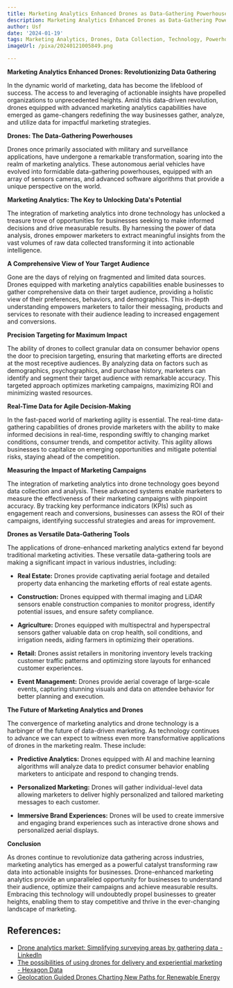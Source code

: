 ```yaml
---
title: Marketing Analytics Enhanced Drones as Data-Gathering Powerhouses
description: Marketing Analytics Enhanced Drones as Data-Gathering Powerhouses
author: Usf
date: '2024-01-19'
tags: Marketing Analytics, Drones, Data Collection, Technology, Powerhouse
imageUrl: /pixa/20240121005849.png

---
```

**Marketing Analytics Enhanced  Drones: Revolutionizing  Data Gathering**

In the dynamic world of marketing, data has become the lifeblood of success. The access to and leveraging of actionable insights have propelled organizations to unprecedented heights. Amid this  data-driven revolution, drones equipped with advanced marketing analytics capabilities have emerged as game-changers  redefining  the way businesses gather, analyze, and utilize data for impactful marketing strategies.

**Drones: The Data-Gathering Powerhouses**

Drones once primarily associated with military and  surveillance  applications, have  undergone a remarkable  transformation, soaring into the realm of marketing analytics.  These autonomous aerial vehicles have evolved into formidable  data-gathering powerhouses, equipped with an array of sensors cameras, and advanced software algorithms that provide a unique perspective on  the  world.

**Marketing Analytics: The  Key to Unlocking  Data's Potential**

The integration of  marketing  analytics into drone technology has unlocked a treasure trove of opportunities for businesses seeking to make informed decisions and drive measurable results. By harnessing the power of data analysis, drones empower marketers to extract meaningful insights from the vast volumes of  raw data collected transforming it into actionable intelligence.

**A Comprehensive View of Your Target Audience**

Gone are the days of relying on fragmented and limited data sources. Drones equipped with marketing  analytics capabilities enable businesses to gather comprehensive data on their target  audience, providing a holistic view of their preferences, behaviors, and demographics. This in-depth understanding empowers marketers to tailor  their messaging, products and services to  resonate with their audience leading to increased engagement and conversions.

**Precision Targeting for  Maximum Impact**

The ability of drones to collect granular data  on consumer behavior opens the door to precision targeting, ensuring that marketing efforts are directed at the most receptive audiences. By analyzing  data  on factors such as demographics, psychographics, and purchase  history, marketers can identify  and segment their target audience with remarkable accuracy. This targeted  approach optimizes marketing campaigns, maximizing ROI and minimizing wasted resources.

**Real-Time  Data for Agile Decision-Making**

In  the fast-paced world  of marketing agility is essential. The real-time data-gathering capabilities of drones provide  marketers  with the ability to make  informed decisions in real-time, responding swiftly to changing  market conditions, consumer trends, and competitor activity. This agility allows businesses to capitalize on emerging  opportunities and mitigate potential risks, staying ahead of the competition.

**Measuring the Impact  of  Marketing Campaigns**

The integration of marketing analytics  into drone technology goes  beyond data collection and analysis.  These advanced systems enable marketers to measure the effectiveness of their marketing campaigns with pinpoint accuracy.  By tracking key performance indicators (KPIs) such as engagement reach  and conversions, businesses can assess the ROI of their  campaigns, identifying successful strategies and areas for improvement.

**Drones as Versatile Data-Gathering Tools**

The applications of drone-enhanced marketing analytics extend far beyond traditional marketing  activities. These versatile  data-gathering tools are making a significant impact in various industries, including:

- **Real Estate:** Drones provide captivating  aerial footage and detailed  property data enhancing the marketing efforts of real estate agents.

-  **Construction:** Drones  equipped with thermal imaging and LiDAR sensors enable construction companies to monitor progress, identify potential issues, and ensure safety compliance.

- **Agriculture:** Drones equipped with  multispectral and hyperspectral  sensors gather valuable data on crop health, soil conditions, and irrigation needs, aiding farmers in  optimizing their operations.

- **Retail:** Drones  assist retailers in monitoring inventory levels tracking customer traffic patterns and optimizing store layouts for enhanced customer experiences.

- **Event  Management:** Drones provide aerial coverage of large-scale events, capturing stunning visuals and data on attendee behavior  for better planning and execution.

**The Future of Marketing Analytics and Drones**

The convergence of  marketing analytics and drone technology is a harbinger  of the future of data-driven marketing. As technology continues to advance we  can expect  to witness even more transformative applications of drones in the marketing realm. These include:

- **Predictive Analytics:** Drones equipped with AI and machine learning algorithms will  analyze data to predict consumer behavior enabling marketers to  anticipate and respond to  changing trends.

- **Personalized Marketing:** Drones will  gather individual-level data allowing marketers to deliver highly personalized and tailored marketing messages  to each customer.

- **Immersive Brand Experiences:** Drones will be used to create immersive  and engaging brand experiences such as interactive drone shows and personalized aerial displays.

**Conclusion**

As drones continue to revolutionize data gathering across industries, marketing analytics has emerged as a powerful catalyst transforming  raw data into actionable  insights for  businesses. Drone-enhanced marketing analytics provide an  unparalleled opportunity for businesses to understand their audience, optimize their campaigns and achieve measurable results. Embracing this technology will undoubtedly propel  businesses to greater heights, enabling them  to stay competitive and thrive in the ever-changing landscape of marketing.

## References:
- [Drone analytics market: Simplifying surveying areas by gathering data - LinkedIn](https://www.linkedin.com/pulse/drone-analytics-market-simplifying-)
- [The possibilities of using drones for delivery and experiential marketing - Hexagon Data](https://www.hexagondata.com/en/marketing-automation/drones-for-experiential-marketing/)
- [Geolocation Guided Drones Charting New Paths for Renewable Energy](https://utilitiesone.com/geolocation-guided-drones-charting-new-paths-for-renewable-energy)
